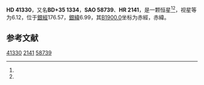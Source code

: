{{Starbox begin
| name = HD 41330
}}
{{Starbox observe
| epoch = [[J2000.0|J2000.0]]
| constell = {{星座名待查}}<ref name=SIMBAD>{{cite web
 | url=http://simbad.u-strasbg.fr/simbad/sim-id?Ident=HR+2141
 | title =Pulsating variable Star
 | publisher=Centre de Données astronomiques de Strasbourg
 | work=SIMBAD
 | accessdate=2012-07-13}}</ref><ref name=DATA>{{cite web
 | url=http://vizier.u-strasbg.fr/viz-bin/VizieR-5?-out.add=.&-source=5050&-corr=PK=HR&-out.max=9999&HR=2141
 | title=VizieR Detailed Page
 | accessdate=2012-07-13
 | archive-date=2016-03-05
 | archive-url=https://web.archive.org/web/20160305220205/http://vizier.u-strasbg.fr/viz-bin/VizieR-5?-out.add=.&-source=5050&-corr=PK=HR&-out.max=9999&HR=2141
 | dead-url=no
 }}</ref>
| 星官 = 
| ra = {{RA|6|6|8.5}}<ref name=SIMBAD /><ref name=DATA />
| dec = {{DEC|+35|23|15}}<ref name=SIMBAD /><ref name=DATA />
| appmag_v = 6.12<ref name=SIMBAD /><ref name=DATA />
}}
{{Starbox character
| class = G0V<ref name=SIMBAD /><ref name=DATA />
| b-v = 0.6<ref name=SIMBAD /><ref name=DATA />
| u-b = 0.06<ref name=SIMBAD /><ref name=DATA />
| r-i = <ref name=SIMBAD /><ref name=DATA />
| variable = 
}}
{{Starbox astrometry
| radial_v = 0.06
| prop_mo_ra = -12
| parallax = 0.046
| p_error = 
}}
{{Starbox catalog
| names =BD+35 1334，[[SAO星表|SAO]] 58739，[[HD星表|HD]] 41330，[[HR星表|HR]] 2141}}
{{Starbox reference |Simbad=HR+2141}}
{{Starbox end}}

'''HD 41330'''，又名'''BD+35 1334'''，'''SAO 58739'''、'''HR 2141'''，是一颗恒星<ref name=SIMBAD /><ref name=DATA />，视星等为6.12，位于[[銀道座標系|銀經]]176.57，[[銀道座標系|銀緯]]6.99，其[[B1900.0|B1900.0]]坐标为赤經{{RA|5|59|27.2}}，赤緯{{DEC|+35|6.99|10}}。

== 参考文献 ==
{{reflist}}

{{star-stub}}

[[Category:HD和HDE天體|41330]]
[[Category:HR天體|2141]]
[[Category:SAO天體|58739]]